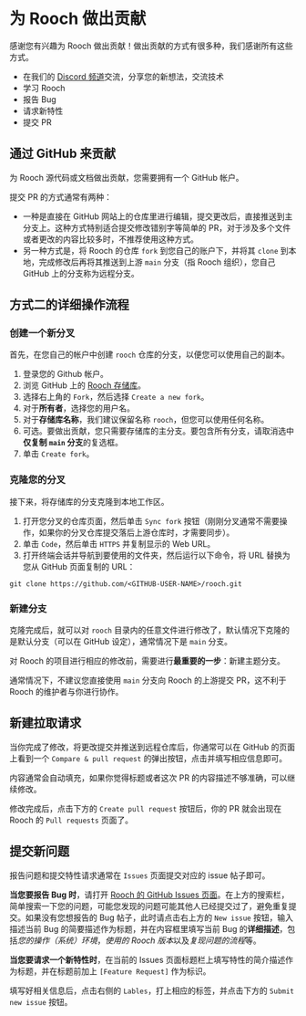 # 为 Rooch 做出贡献

感谢您有兴趣为 Rooch 做出贡献！做出贡献的方式有很多种，我们感谢所有这些方式。

- 在我们的 [Discord 频道](https://discord.gg/rooch)交流，分享您的新想法，交流技术
- 学习 Rooch
- 报告 Bug
- 请求新特性
- 提交 PR

## 通过 GitHub 来贡献

为 Rooch 源代码或文档做出贡献，您需要拥有一个 GitHub 帐户。

提交 PR 的方式通常有两种：

- 一种是直接在 GitHub 网站上的仓库里进行编辑，提交更改后，直接推送到主分支上。这种方式特别适合提交修改错别字等简单的 PR，对于涉及多个文件或者更改的内容比较多时，不推荐使用这种方式。
- 另一种方式是，将 Rooch 的仓库 `fork` 到您自己的账户下，并将其 `clone` 到本地，完成修改后再将其推送到上游 `main` 分支（指 Rooch 组织），您自己 GitHub 上的分支称为远程分支。

## 方式二的详细操作流程

### 创建一个新分叉

首先，在您自己的帐户中创建 `rooch` 仓库的分支，以便您可以使用自己的副本。

1. 登录您的 Github 帐户。
2. 浏览 GitHub 上的 [Rooch 存储库](https://github.com/rooch-network/rooch)。
3. 选择右上角的 `Fork`，然后选择 `Create a new fork`。
4. 对于**所有者**，选择您的用户名。
5. 对于**存储库名称**，我们建议保留名称 `rooch`，但您可以使用任何名称。
6. 可选。要做出贡献，您只需要存储库的主分支。要包含所有分支，请取消选中**仅复制 `main` 分支**的复选框。
7. 单击 `Create fork`。

### 克隆您的分叉

接下来，将存储库的分支克隆到本地工作区。

1. 打开您分叉的仓库页面，然后单击 `Sync fork` 按钮（刚刚分叉通常不需要操作，如果你的分叉仓库提交落后上游仓库时，才需要同步）。
2. 单击 `Code`，然后单击 `HTTPS` 并复制显示的 Web URL。
3. 打开终端会话并导航到要使用的文件夹，然后运行以下命令，将 URL 替换为您从 GitHub 页面复制的 URL：

```shell
git clone https://github.com/<GITHUB-USER-NAME>/rooch.git
```

### 新建分支

克隆完成后，就可以对 `rooch` 目录内的任意文件进行修改了，默认情况下克隆的是默认分支（可以在 GitHub 设定），通常情况下是 `main` 分支。

对 Rooch 的项目进行相应的修改前，需要进行**最重要的一步**：新建主题分支。

通常情况下，不建议您直接使用 `main` 分支向 Rooch 的上游提交 PR，这不利于 Rooch 的维护者与你进行协作。


## 新建拉取请求

当你完成了修改，将更改提交并推送到远程仓库后，你通常可以在 GitHub 的页面上看到一个 `Compare & pull request` 的弹出按钮，点击并填写相应信息即可。

内容通常会自动填充，如果你觉得标题或者这次 PR 的内容描述不够准确，可以继续修改。

修改完成后，点击下方的 `Create pull request` 按钮后，你的 PR 就会出现在 Rooch 的 `Pull requests` 页面了。

## 提交新问题

报告问题和提交特性请求通常在 `Issues` 页面提交对应的 issue 帖子即可。

**当您要报告 Bug 时**，请打开 [Rooch 的 GitHub Issues 页面](https://github.com/rooch-network/rooch/issues)。在上方的搜索栏，简单搜索一下您的问题，可能您发现的问题可能其他人已经提交过了，避免重复提交。如果没有您想报告的 Bug 帖子，此时请点击右上方的 `New issue` 按钮，输入描述当前 Bug 的简要描述作为标题，并在内容框里填写当前 Bug 的**详细描述**，包括*您的操作（系统）环境*，*使用的 Rooch 版本*以及*复现问题的流程*等。

**当您要请求一个新特性时**，在当前的 Issues 页面标题栏上填写特性的简介描述作为标题，并在标题前加上 `[Feature Request]` 作为标识。

填写好相关信息后，点击右侧的 `Lables`，打上相应的标签，并点击下方的 `Submit new issue` 按钮。
